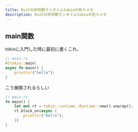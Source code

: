 ```yaml
---
title: Rustの非同期ランタイムtokioの色々メモ
description: Rustの非同期ランタイムtokioの色々メモ
---
```



<LinkPreview id="https://github.com/tokio-rs/tokio" />

<LinkPreview id="https://tokio.rs/" />

## main関数

tokioに入門した時に最初に書くこれ、

```rust
// main.rs
#[tokio::main]
async fn main() {
    println!("hello");
}
```

こう展開されるらしい

```rust
// main.rs
fn main() {
    let mut rt = tokio::runtime::Runtime::new().unwrap();
    rt.block_on(async {
        println!("hello");
    })
}
```
